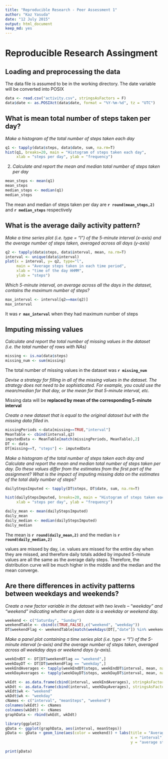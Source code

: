 ```yaml
---
title: "Reproducible Research - Peer Assessment 1"
author: "Kaz Yasuda"
date: "12 July 2015"
output: html_document
keep_md: yes
---
```


# Reproducible Research Assingment
## Loading and preprocessing the data
The data file is assumed to be in the working directory. The date variable will be converted into POSIX

```r
data <- read.csv("activity.csv", stringsAsFactors = F)
data$date <- as.POSIXct(data$date, format = "%Y-%m-%d", tz = "UTC")
```

## What is mean total number of steps taken per day?
*Make a histogram of the total number of steps taken each day*

```r
q1 <- tapply(data$steps, data$date, sum, na.rm=T)
hist(q1, breaks=20, main = "Histogram of steps taken each day",
     xlab = "steps per day", ylab = "frequency")
```

2. *Calculate and report the mean and median total number of steps taken per day*
```r
mean_steps <- mean(q1)
mean_steps
median_steps <- median(q1)
median_steps
```
The mean and median of steps taken per day are **`r round(mean_steps,2)`** and **`r median_steps`** respectively


## What is the average daily activity pattern?
*Make a time series plot (i.e. type = "l") of the 5-minute interval (x-axis) and the average number of steps taken, averaged across all days (y-axis)*
```r
q2 <- tapply(data$steps, data$interval, mean, na.rm=T)
interval <- unique(data$interval)
plot(x = interval, y= q2, type="l",
     main = "Average steps taken in each time period",
     xlab = "time of the day HHMM",
     ylab = "steps")
```

*Which 5-minute interval, on average across all the days in the dataset, contains the maximum number of steps?*
```r
max_interval <- interval[q2==max(q2)]
max_interval
```
It was **`r max_interval`** when they had maximum number of steps

## Imputing missing values
*Calculate and report the total number of missing values in the dataset (i.e. the total number of rows with NAs)*
```r
missing <- is.na(data$steps)
missing_num <- sum(missing)
```
The total number of missing values in the dataset was **`r missing_num`**


*Devise a strategy for filling in all of the missing values in the dataset. The strategy does not need to be sophisticated. For example, you could use the mean/median for that day, or the mean for that 5-minute interval, etc.*  

Missing data will be **replaced by mean of the corresponding 5-minute interval**  

*Create a new dataset that is equal to the original dataset but with the missing data filled in.*
```r
missingPeriods <-data[missing==TRUE,"interval"]
MeanTable <- cbind(interval,q2)
imputedData <- MeanTable[match(missingPeriods, MeanTable),2]
DT <- data
DT[missing==T, "steps"] <- imputedData
```
  
*Make a histogram of the total number of steps taken each day and Calculate and report the mean and median total number of steps taken per day. Do these values differ from the estimates from the first part of the assignment? What is the impact of imputing missing data on the estimates of the total daily number of steps?*  
```r
dailyStepsImputed <- tapply(DT$steps, DT$date, sum, na.rm=T)

hist(dailyStepsImputed, breaks=20, main = "Histogram of steps taken each day with imputed value for missing values",
     xlab = "steps per day", ylab = "frequency")

daily_mean <- mean(dailyStepsImputed)
daily_mean
daily_median <- median(dailyStepsImputed)
daily_median
```
The mean is **`r round(daily_mean,2)`** and the median is **`r round(daily_median,2)`**  

values are missed by day, i.e. values are missed for the entire day when they are missed, and therefore daily totals added by imputed 5-minute values are all the same as the average daily steps. Therefore, the distribution curve will be much higher in the middle and the median and the mean converge.

## Are there differences in activity patterns between weekdays and weekends?
*Create a new factor variable in the dataset with two levels – “weekday” and “weekend” indicating whether a given date is a weekday or weekend day.*
```r
weekend <- c("Saturday", "Sunday")
weekendTable <- cbind(c(TRUE,FALSE),c("weekend", "weekday"))
DT$weekendFlag <- weekendTable[match(weekdays(DT[,"date"]) %in% weekend, weekendTable),2]
```

*Make a panel plot containing a time series plot (i.e. type = "l") of the 5-minute interval (x-axis) and the average number of steps taken, averaged across all weekday days or weekend days (y-axis).*
```r
weekEndDT <- DT[DT$weekendFlag == "weekend",]
weekDayDT <- DT[DT$weekendFlag == "weekday",]
weekEndAverages <- tapply(weekEndDT$steps, weekEndDT$interval, mean, na.rm=T)
weekDayAverages <- tapply(weekDayDT$steps, weekDayDT$interval, mean, na.rm=T)

wkEdt <- as.data.frame(cbind(interval, weekEndAverages), stringAsFactors=F)
wkDdt <- as.data.frame(cbind(interval, weekDayAverages), stringsAsFactors=F)
wkEdt$wk <- "weekend"
wkDdt$wk <- "weekday"
cNames <- c("interval", "meanSteps", "weekend")
colnames(wkEdt) <- cNames
colnames(wkDdt) <- cNames
graphData <- rbind(wkEdt, wkDdt)

library(ggplot2)
gData <- ggplot(graphData, aes(interval, meanSteps))
pData <- gData + geom_line(aes(color = weekend)) + labs(title = "Average steps by 5 minute interval", 
                                                        x = "interval",
                                                        y = "average steps")

print(pData)
```
